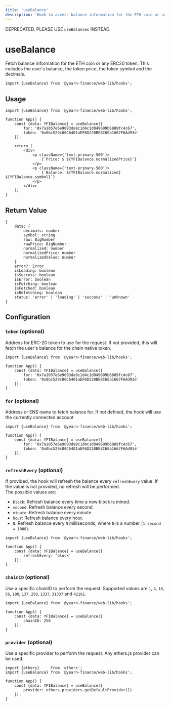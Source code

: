 ```yaml
---
title: 'useBalance'
description: 'Hook to access balance information for the ETH coin or any ERC20 token.'
---
```


DEPRECATED. PLEASE USE `useBalances` INSTEAD.

# useBalance
Fetch balance information for the ETH coin or any ERC20 token. This includes the user's balance, the token price, the token symbol and the decimals.

```tsx
import {useBalance} from '@yearn-finance/web-lib/hooks';
```

## Usage

```tsx
import {useBalance} from '@yearn-finance/web-lib/hooks';

function App() {
	const {data: YFIBalance} = useBalance({
		for: '0x7a1057e6e9093da9c1d4c1d049609b6889fc4c67',
		token: '0x0bc529c00C6401aEF6D220BE8C6Ea1667F6Ad93e'
	});

	return (
		<div>
			<p className={'text-primary-500'}>
				{`Price: $ ${YFIBalance.normalizedPrice}`}
			</p>
			<p className={'text-primary-500'}>
				{`Balance: ${YFIBalance.normalized} ${YFIBalance.symbol}`}
			</p>
		</div>
	);
}
```

## Return Value

```tsx
{
	data: {
		decimals: number
		symbol: string
		raw: BigNumber
		rawPrice: BigNumber
		normalized: number
		normalizedPrice: number
		normalizedValue: number
	}
	error?: Error
	isLoading: boolean
	isSuccess: boolean
	isError: boolean
	isFetching: boolean
	isFetched: boolean
	isRefetching: boolean
	status: 'error' | 'loading' | 'success' | 'unknown'
}
```

## Configuration

### `token` (optional)
Address for ERC-20 token to use for the request. If not provided, this will fetch the user's balance for the chain native token.
```tsx {6}
import {useBalance} from '@yearn-finance/web-lib/hooks';

function App() {
	const {data: YFIBalance} = useBalance({
		for: '0x7a1057e6e9093da9c1d4c1d049609b6889fc4c67',
		token: '0x0bc529c00C6401aEF6D220BE8C6Ea1667F6Ad93e'
	});
}
```


### `for` (optional)
Address or ENS name to fetch balance for. If not defined, the hook will use the currently connected account
```tsx {5}
import {useBalance} from '@yearn-finance/web-lib/hooks';

function App() {
	const {data: YFIBalance} = useBalance({
		for: '0x7a1057e6e9093da9c1d4c1d049609b6889fc4c67',
		token: '0x0bc529c00C6401aEF6D220BE8C6Ea1667F6Ad93e'
	});
}
```

### `refreshEvery` (optional)
If provided, the hook will refresh the balance every `refreshEvery` value. If the value is not provided, no refresh will be performed.  
The possible values are: 
- `block`: Refresh balance every time a new block is mined.
- `second`: Refresh balance every second.
- `minute`: Refresh balance every minute.
- `hour`: Refresh balance every hour.
- `N`: Refresh balance every `N` milliseconds, where `N` is a number (`1 second = 1000`).  

```tsx {5}
import {useBalance} from '@yearn-finance/web-lib/hooks';

function App() {
	const {data: YFIBalance} = useBalance({
		refreshEvery: 'block'
	});
}
```

### `chainID` (optional)
Use a specific chainID to perform the request. Supported values are `1`, `4`, `10`, `56`, `100`, `137`, `250`, `1337`, `31337` and `42161`.

```tsx {5}
import {useBalance} from '@yearn-finance/web-lib/hooks';

function App() {
	const {data: YFIBalance} = useBalance({
		chainID: 250
	});
}
```

### `provider` (optional)
Use a specific provider to perform the request. Any ethers.js provider can be used.

```tsx {6}
import {ethers}     from 'ethers';
import {useBalance} from '@yearn-finance/web-lib/hooks';

function App() {
	const {data: YFIBalance} = useBalance({
		provider: ethers.providers.getDefaultProvider(1)
	});
}
```
